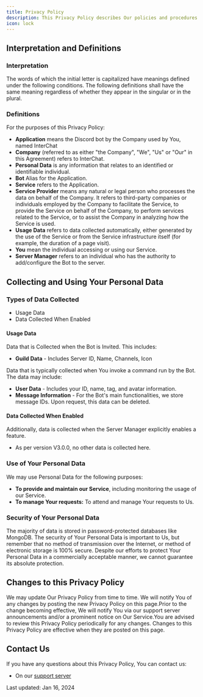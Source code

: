 ```yaml
---
title: Privacy Policy
description: This Privacy Policy describes Our policies and procedures on the collection, use, and disclosure of Your information when You use the Service and tells You about Your privacy rights and how the law protects You.
icon: lock
---
```


## Interpretation and Definitions

### Interpretation

The words of which the initial letter is capitalized have meanings defined under the following conditions. The following definitions shall have the same meaning regardless of whether they appear in the singular or in the plural.

### Definitions <a href="#definitions" id="definitions"></a>

For the purposes of this Privacy Policy:

* **Application** means the Discord bot by the Company used by You, named InterChat
* **Company** (referred to as either "the Company", "We", "Us" or "Our" in this Agreement) refers to InterChat.
* **Personal Data** is any information that relates to an identified or identifiable individual.
* **Bot** Alias for the Application.
* **Service** refers to the Application.
* **Service Provider** means any natural or legal person who processes the data on behalf of the Company. It refers to third-party companies or individuals employed by the Company to facilitate the Service, to provide the Service on behalf of the Company, to perform services related to the Service, or to assist the Company in analyzing how the Service is used.
* **Usage Data** refers to data collected automatically, either generated by the use of the Service or from the Service infrastructure itself (for example, the duration of a page visit).
* **You** mean the individual accessing or using our Service.
* **Server Manager** refers to an individual who has the authority to add/configure the Bot to the server.

## Collecting and Using Your Personal Data <a href="#collecting-and-using-your-personal-data" id="collecting-and-using-your-personal-data"></a>

### Types of Data Collected <a href="#types-of-data-collected" id="types-of-data-collected"></a>

* Usage Data
* Data Collected When Enabled

#### Usage Data <a href="#usage-data" id="usage-data"></a>

Data that is Collected when the Bot is Invited. This includes:

* **Guild Data** - Includes Server ID, Name, Channels, Icon

Data that is typically collected when You invoke a command run by the Bot. The data may include:

* **User Data** - Includes your ID, name, tag, and avatar information.
* **Message Information** - For the Bot's main functionalities, we store message IDs. Upon request, this data can be deleted.

#### Data Collected When Enabled <a href="#data-collected-when-enabled" id="data-collected-when-enabled"></a>

Additionally, data is collected when the Server Manager explicitly enables a feature.

* As per version V3.0.0, no other data is collected here.

### Use of Your Personal Data <a href="#use-of-your-personal-data" id="use-of-your-personal-data"></a>

We may use Personal Data for the following purposes:

* **To provide and maintain our Service**, including monitoring the usage of our Service.
* **To manage Your requests:** To attend and manage Your requests to Us.

### Security of Your Personal Data <a href="#security-of-your-personal-data" id="security-of-your-personal-data"></a>

The majority of data is stored in password-protected databases like MongoDB. The security of Your Personal Data is important to Us, but remember that no method of transmission over the Internet, or method of electronic storage is 100% secure. Despite our efforts to protect Your Personal Data in a commercially acceptable manner, we cannot guarantee its absolute protection.

## Changes to this Privacy Policy <a href="#changes-to-this-privacy-policy" id="changes-to-this-privacy-policy"></a>

We may update Our Privacy Policy from time to time. We will notify You of any changes by posting the new Privacy Policy on this page.Prior to the change becoming effective, We will notify You via our support server announcements and/or a prominent notice on Our Service.You are advised to review this Privacy Policy periodically for any changes. Changes to this Privacy Policy are effective when they are posted on this page.

## Contact Us <a href="#contact-us" id="contact-us"></a>

If you have any questions about this Privacy Policy, You can contact us:
- On our [support server](https://discord.gg/BwhB9SHaxe)

Last updated: Jan 16, 2024